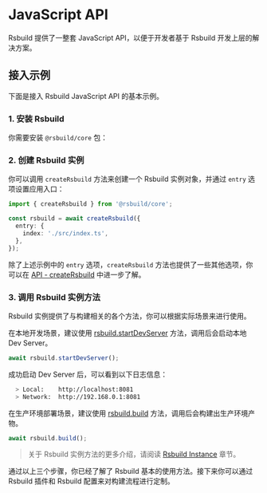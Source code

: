 # JavaScript API

Rsbuild 提供了一整套 JavaScript API，以便于开发者基于 Rsbuild 开发上层的解决方案。

## 接入示例

下面是接入 Rsbuild JavaScript API 的基本示例。

### 1. 安装 Rsbuild

你需要安装 `@rsbuild/core` 包：


<PackageManagerTabs command="add @rsbuild/core -D" />

### 2. 创建 Rsbuild 实例

你可以调用 `createRsbuild` 方法来创建一个 Rsbuild 实例对象，并通过 `entry` 选项设置应用入口：

```ts
import { createRsbuild } from '@rsbuild/core';

const rsbuild = await createRsbuild({
  entry: {
    index: './src/index.ts',
  },
});
```

除了上述示例中的 `entry` 选项，`createRsbuild` 方法也提供了一些其他选项，你可以在 [API - createRsbuild](/api/javascript-api/core.html#creatersbuild) 中进一步了解。

### 3. 调用 Rsbuild 实例方法

Rsbuild 实例提供了与构建相关的各个方法，你可以根据实际场景来进行使用。

在本地开发场景，建议使用 [rsbuild.startDevServer](/api/javascript-api/instance.html#rsbuild-startdevserver) 方法，调用后会启动本地 Dev Server。

```ts
await rsbuild.startDevServer();
```

成功启动 Dev Server 后，可以看到以下日志信息：

```bash
  > Local:    http://localhost:8081
  > Network:  http://192.168.0.1:8081
```

在生产环境部署场景，建议使用 [rsbuild.build](/api/javascript-api/instance.html#rsbuild-build) 方法，调用后会构建出生产环境产物。

```ts
await rsbuild.build();
```

> 关于 Rsbuild 实例方法的更多介绍，请阅读 [Rsbuild Instance](/api/javascript-api/instance.html) 章节。

通过以上三个步骤，你已经了解了 Rsbuild 基本的使用方法。接下来你可以通过 Rsbuild 插件和 Rsbuild 配置来对构建流程进行定制。
